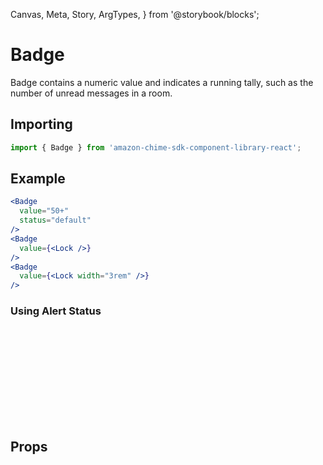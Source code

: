   Canvas,
  Meta,
  Story,
  ArgTypes,
} from '@storybook/blocks';


<Meta of={BadgeStories} />

# Badge

Badge contains a numeric value and indicates a running tally, such as the number of unread messages in a room.

## Importing

```javascript
import { Badge } from 'amazon-chime-sdk-component-library-react';
```

## Example

<Canvas>
  <Story of={BadgeStories.BasicBadge} />
  <Story of={BadgeStories.IconBadge} />
</Canvas>

```jsx
<Badge
  value="50+"
  status="default"
/>
<Badge
  value={<Lock />}
/>
<Badge
  value={<Lock width="3rem" />}
/>
```

### Using Alert Status

<Canvas of={BadgeStories.BasicBadge} />
<Canvas of={BadgeStories.IconBadge} />

```jsx
<Badge
  value="50+"
  status="alert"
/>
<Badge
  value={<Lock />}
/>
<Badge
  value={<Lock width="3rem" />}
/>
```

## Props

<ArgTypes of={Badge} />

